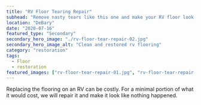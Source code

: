 ```yaml
---
title: "RV Floor Tearing Repair"
subhead: "Remove nasty tears like this one and make your RV floor look like new."
location: "DeBary"
date: "2020-07-16"
featured_type: "Secondary"
secondary_hero_image: "./rv-floor-tear-repair-02.jpg"
secondary_hero_image_alt: "Clean and restored rv flooring"
category: "restoration"
tags:
  - Floor
  - restoration
featured_images: ["rv-floor-tear-repair-01.jpg", "rv-floor-tear-repair-02.jpg"]
---
```


Replacing the flooring on an RV can be costly. For a minimal portion of what it would cost, we will repair it and make it look like nothing happened.
